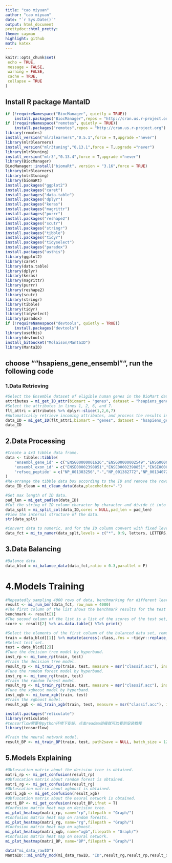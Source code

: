 ```yaml
---
title: "cao miyuan"
author: "cao miyuan"
date: "`r Sys.Date()`"
output: html_document
prettydoc::html_pretty:
theme: cayman
highlight: github
math: katex
---
```


```r
knitr::opts_chunk$set(
 echo = TRUE,
 message = FALSE,
 warning = FALSE,
 cache = TRUE,
 collapse = TRUE
)
```

## Install R package MantaID

```R
if (!requireNamespace("BiocManager", quietly = TRUE))
    install.packages("BiocManager",repos = "http://cran.us.r-project.org")
if (!requireNamespace("remotes", quietly = TRUE))
    install.packages("remotes",repos = "http://cran.us.r-project.org")
library(remotes)
install_version("mlr3learners","0.5.1",force = T,upgrade ="never")
library(mlr3learners)
install_version("mlr3tuning","0.13.1",force = T,upgrade ="never")
library(mlr3tuning)
install_version("mlr3","0.13.4",force = T,upgrade ="never")
library(BiocManager)
BiocManager::install("biomaRt", version = "3.16",force = TRUE)
library(mlr3learners)
library(mlr3tuning)
library(biomaRt)
install.packages("ggplot2")
install.packages("caret")
install.packages("data.table")
install.packages("dplyr")
install.packages("keras")
install.packages("magrittr")
install.packages("purrr")
install.packages("reshape2")
install.packages("scutr")
install.packages("stringr")
install.packages("tibble")
install.packages("tidyr")
install.packages("tidyselect")
install.packages("paradox")
install.packages("usthis")
library(ggplot2)
library(caret)
library(data.table)
library(dplyr)
library(keras)
library(magrittr)
library(purrr)
library(reshape2)
library(scutr)
library(stringr)
library(tibble)
library(tidyr)
library(tidyselect)
library(paradox)
if (!requireNamespace("devtools", quietly = TRUE))
    install.packages("devtools")
library(usethis)
library(devtools)
install_bitbucket("Molaison/MantaID")
library(MantaID)
```
## choose ""hsapiens_gene_ensembl"", run the following code

### 1.Data Retrieving

```R
#Select the Ensemble dataset of eligible human genes in the BioMart database.
attributes = mi_get_ID_attr(biomart = "genes", dataset = "hsapiens_gene_ensembl", mirror = "asia")
#Select the attributes in lines 1, 2, 6, and 7.
flt_attri = attributes %>% dplyr::slice(1,2,6,7)
#Automatically retrieve incoming attributes, and process the results into a long table.
data_ID = mi_get_ID(flt_attri,biomart = "genes", dataset = "hsapiens_gene_ensembl", mirror = "asia")
data_ID
```

## 2.Data Processing
```R
#Create a 4x3 tibble data frame.
data <- tibble::tibble(
	"ensembl_gene_id" = c("ENSG00000001626","ENSG00000002549","ENSG00000002586","ENSG00000002745"),
	'ensembl_exon_id' = c("ENSE00002398851","ENSE00002398851","ENSE00002398851","ENSE00002398851"),
	'refseq_peptide' = c("NP_001303256","-","NP_001382772","NP_001340728")
)
#Re-arrange the tibble data box according to the ID and remove the rows with "-" in the ID.
data_ID_clean = mi_clean_data(data,placeholder="-")
```

```R
#Get max length of ID data.
pad_len = mi_get_padlen(data_ID)
#Cut the string of ID column character by character and divide it into multiple columns.
data_splt = mi_split_col(data_ID,cores = NULL,pad_len = pad_len)
#View the internal structure of the data.
str(data_splt)
```

```R
#Convert data to numeric, and for the ID column convert with fixed levels.
data_fct = mi_to_numer(data_splt,levels = c("*", 0:9, letters, LETTERS, "_", ".", "-", " ", "/", "\\", ":"))
```

## 3.Data Balancing

```R
#Balance data.
data_blcd = mi_balance_data(data_fct,ratio = 0.3,parallel = F)
```

# 4.Models Training

```R
#Repeatedly sampling 4000 rows of data, benchmarking for different learners, evaluating the training and test sets separately after training, and outputting a list of benchmarking results and scores for the test set.
result <- mi_run_bmr(data_fct, row_num = 4000)
#The first column of the list shows the benchmark results for the test set.
benchmark <- result[1]
#The second column of the list is a list of the scores of the test set, converting it into a table.
score <- result[2] %>% as.data.table() %T>% print()
```

```R
#Select the elements of the first column of the balanced data set, remove the class column, replace the missing values in the elements with 0, and use it as the training set.
train = data_blcd[[1]] %>% mutate(across(-class,.fns = ~tidyr::replace_na(.x,0))) %>% dplyr::slice(sample(nrow(data_blcd[[1]]), 2000), preserve = TRUE) 
#Select test set.
test = data_blcd[[2]]
#Tune the decision tree model by hyperband.
inst_rp <- mi_tune_rp(train, test)
#Train the decision tree model.  
result_rp <- mi_train_rp(train, test, measure = msr("classif.acc"), instance = inst_rp[[1]])
#Tune the random forest model by hyperband.
inst_rg <- mi_tune_rg(train, test)
#Train the random forest model.  
result_rg <- mi_train_rg(train, test, measure = msr("classif.acc"), instance = inst_rg[[1]])
#Tune the xgboost model by hyperband.
inst_xgb <- mi_tune_xgb(train, test)
#Train the xgboost model.
result_xgb <- mi_train_xgb(train, test, measure = msr("classif.acc"), instance = inst_xgb[[1]])
```

```R
install.packages("reticulate")
library(reticulate)
#tensorflow需要在python环境下安装，点击readma链接就可以看到安装教程
library(tensorflow)
```

```R
#Train the neural network model.
result_BP <- mi_train_BP(train, test, path2save = NULL, batch_size = 128, epochs = 64, validation_split = 0.3)
```

## 5.Models Explaining

```R
#Obfuscation matrix about the decision tree is obtained.
matri_rp <- mi_get_confusion(result_rp)
#Obfuscation matrix about random forest is obtained.
matri_rg <- mi_get_confusion(result_rg)
#Obfuscation matrix about xgboost is obtained.
matri_xgb <- mi_get_confusion(result_xgb)
#Obfuscation matrix about the neural network is obtained.
matri_BP <- mi_get_confusion(result_BP,ifnet = T)
#Confusion matrix heat map on decision tree.
mi_plot_heatmap(matri_rp, name="rp",filepath = "Graph/")
#Confusion matrix heat map on random forests.
mi_plot_heatmap(matri_rg, name="rg",filepath = "Graph/")
#Confusion matrix heat map on xgboost.
mi_plot_heatmap(matri_xgb, name="xgb",filepath = "Graph/")
#Confusion matrix heat map on neural network.
mi_plot_heatmap(matri_BP, name="BP",filepath = "Graph/")
```

```R
data("mi_data_rawID")
MantaID:::mi_unify_mod(mi_data_rawID, "ID",result_rg,result_rp,result_xgb,result_BP,c_value = 0.75, pad_len = pad_len)
```




